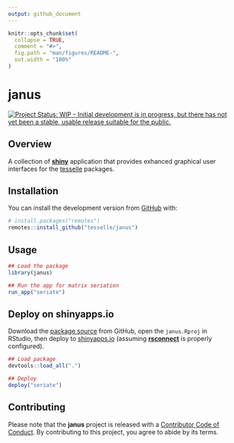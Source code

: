 ```yaml
---
output: github_document
---
```


<!-- README.md is generated from README.Rmd. Please edit that file -->

```r
knitr::opts_chunk$set(
  collapse = TRUE,
  comment = "#>",
  fig.path = "man/figures/README-",
  out.width = "100%"
)
```

# janus

<!-- badges: start -->
[![Project Status: WIP – Initial development is in progress, but there has not yet been a stable, usable release suitable for the public.](https://www.repostatus.org/badges/latest/wip.svg)](https://www.repostatus.org/#wip)
<!-- badges: end -->

## Overview

A collection of [**shiny**](https://shiny.rstudio.com) application that provides exhanced graphical user interfaces for the [tesselle](https://www.tesselle.org) packages.

## Installation

You can install the development version from [GitHub](https://github.com/) with:

```r
# install.packages("remotes")
remotes::install_github("tesselle/janus")
```

## Usage

```r
## Load the package
library(janus)

## Run the app for matrix seriation
run_app("seriate")
```

## Deploy on shinyapps.io

Download the [package source](http://github.com/tesselle/janus/archive/master.zip) from GitHub, open the `janus.Rproj` in RStudio, then deploy to [shinyapps.io](https://www.shinyapps.io) (assuming [**rsconnect**](https://github.com/rstudio/rsconnect) is properly configured).

```r
## Load package
devtools::load_all(".")

## Deploy
deploy("seriate")
```

## Contributing

Please note that the **janus** project is released with a [Contributor Code of Conduct](https://www.tesselle.org/conduct.html). By contributing to this project, you agree to abide by its terms.
